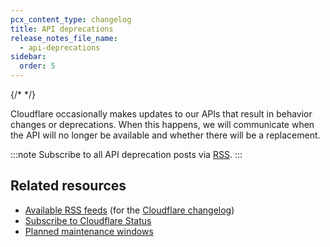 ```yaml
---
pcx_content_type: changelog
title: API deprecations
release_notes_file_name:
  - api-deprecations
sidebar:
  order: 5
---
```



{/* <!-- Actual content lives in /src/content/release-notes/api-deprecations.yaml. Update the file there for new entries to appear here. For more details, refer to https://developers.cloudflare.com/style-guide/documentation-content-strategy/content-types/changelog/#yaml-file --> */}

Cloudflare occasionally makes updates to our APIs that result in behavior changes or deprecations. When this happens, we will communicate when the API will no longer be available and whether there will be a replacement.

:::note
Subscribe to all API deprecation posts via [RSS](/fundamentals/api/reference/deprecations/index.xml).
:::

<ProductReleaseNotes />

## Related resources

- [Available RSS feeds](/fundamentals/new-features/available-rss-feeds/) (for the [Cloudflare changelog](/changelog/))
- [Subscribe to Cloudflare Status](/support/about-cloudflare/cloudflare-status/)
- [Planned maintenance windows](/support/troubleshooting/disruptive-maintenance/)
